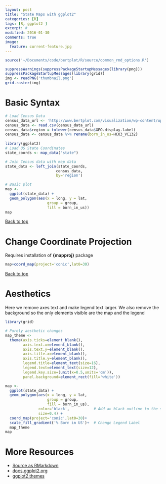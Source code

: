 ```yaml
---
layout: post
title: "State Maps with ggplot2"
categories: [R]
tags: [R, ggplot2 ]
excerpt: #
modified: 2016-01-30
comments: true
image:
  feature: current-feature.jpg
---
```


```r
source('~/Documents/code/bertplot/R/source/common_rmd_options.R')
```


```r
suppressWarnings(suppressPackageStartupMessages(library(png)))
suppressPackageStartupMessages(library(grid))
img <- readPNG('thumbnail.png')
grid.raster(img)
```


# Basic Syntax

```r
# Load Census Data
census_data_url <- 'http://www.bertplot.com/visualization/wp-content/uploads/2015/08/ACS_13_1YR_DP02_with_ann.csv'
census_data <- read.csv(census_data_url)
census_data$region = tolower(census_data$GEO.display.label)
census_data <- census_data %>% rename(born_in_us=HC03_VC132)
 
library(ggplot2)
# Load US State Coordinates
state_coords <- map_data("state")

# Join Census data with map data
state_data <- left_join(state_coords,
                       census_data,
                       by='region')

# Basic plot
map <- 
  ggplot(state_data) +
  geom_polygon(aes(x = long, y = lat,
                   group = group,
                   fill = born_in_us))
map
```

<a href="#top">Back to top</a>

# Change Coordinate Projection
Requires installation of <b>{mapproj}</b> package
```r
map+coord_map(project='conic',lat0=30)
```

<a href="#top">Back to top</a>

# Aesthetics

Here we remove axes text and make legend text larger.  We also remove the background so the only elements visible are the map and the legend

```r
library(grid)

# Purely aesthetic changes
map_theme <- 
  theme(axis.ticks=element_blank(),
        axis.text.x=element_blank(),
        axis.text.y=element_blank(),
        axis.title.x=element_blank(),
        axis.title.y=element_blank(),
        legend.title=element_text(size=16),
        legend.text=element_text(size=12),
        legend.key.size=(unit(x=0.5,units='cm')),
        panel.background=element_rect(fill='white'))

map <- 
  ggplot(state_data) +
  geom_polygon(aes(x = long, y = lat,
                   group = group,
                   fill = born_in_us),
               color='black',           # Add an black outline to the states
               size=0.4) +
  coord_map(project='conic',lat0=30)+
  scale_fill_gradient('% Born in US')+  # Change Legend Label
  map_theme
map  

```

# More Resources
- [Source as RMarkdown](https://github.com/rweyant/bertplot/blob/master/R/tutorials/ggplot-statemaps/ggplot-statemaps.Rmd)
- [docs.ggplot2.org](http://docs.ggplot2.org/current/geom_polygon.html)
- [ggplot2 themes](http://docs.ggplot2.org/dev/vignettes/themes.html)
